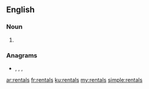 ==English==

===Noun===
{{head|en|noun plural form}}

# {{plural of|rental|lang=en}}

===Anagrams===
* {{l|en|antlers}}, {{l|en|reslant}}, {{l|en|saltern}}, {{l|en|sternal}}

[[ar:rentals]]
[[fr:rentals]]
[[ku:rentals]]
[[my:rentals]]
[[simple:rentals]]